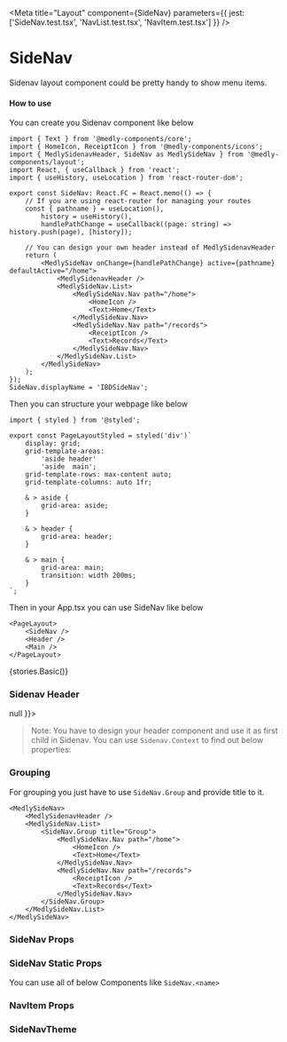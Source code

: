 
<Meta title="Layout" component={SideNav} parameters={{ jest: ['SideNav.test.tsx', 'NavList.test.tsx', 'NavItem.test.tsx'] }} />

# SideNav

Sidenav layout component could be pretty handy to show menu items.

#### How to use

You can create you Sidenav component like below

```tsx
import { Text } from '@medly-components/core';
import { HomeIcon, ReceiptIcon } from '@medly-components/icons';
import { MedlySidenavHeader, SideNav as MedlySideNav } from '@medly-components/layout';
import React, { useCallback } from 'react';
import { useHistory, useLocation } from 'react-router-dom';

export const SideNav: React.FC = React.memo(() => {
    // If you are using react-router for managing your routes
    const { pathname } = useLocation(),
        history = useHistory(),
        handlePathChange = useCallback((page: string) => history.push(page), [history]);

    // You can design your own header instead of MedlySidenavHeader
    return (
        <MedlySideNav onChange={handlePathChange} active={pathname} defaultActive="/home">
            <MedlySidenavHeader />
            <MedlySideNav.List>
                <MedlySideNav.Nav path="/home">
                    <HomeIcon />
                    <Text>Home</Text>
                </MedlySideNav.Nav>
                <MedlySideNav.Nav path="/records">
                    <ReceiptIcon />
                    <Text>Records</Text>
                </MedlySideNav.Nav>
            </MedlySideNav.List>
        </MedlySideNav>
    );
});
SideNav.displayName = 'IBDSideNav';
```

Then you can structure your webpage like below

```tsx
import { styled } from '@styled';

export const PageLayoutStyled = styled('div')`
    display: grid;
    grid-template-areas:
        'aside header'
        'aside  main';
    grid-template-rows: max-content auto;
    grid-template-columns: auto 1fr;

    & > aside {
        grid-area: aside;
    }

    & > header {
        grid-area: header;
    }

    & > main {
        grid-area: main;
        transition: width 200ms;
    }
`;
```

Then in your App.tsx you can use SideNav like below

```tsx
<PageLayout>
    <SideNav />
    <Header />
    <Main />
</PageLayout>
```

<Story name="SideNav">{stories.Basic()}</Story>

### Sidenav Header

<Preview>
    <SideNavContext.Provider value={{ activeItem: 'dummy', isHovered: true, isExpanded: true, activeItemChangeHandler: () => null }}>
        <MedlySidenavHeader />
    </SideNavContext.Provider>
</Preview>

> Note: You have to design your header component and use it as first child in Sidenav. You can use `Sidenav.Context` to find out below properties:

<Props of={stories.SidenavContextTheme} />

### Grouping

For grouping you just have to use `SideNav.Group` and provide title to it.

```tsx
<MedlySideNav>
    <MedlySidenavHeader />
    <MedlySideNav.List>
        <SideNav.Group title="Group">
            <MedlySideNav.Nav path="/home">
                <HomeIcon />
                <Text>Home</Text>
            </MedlySideNav.Nav>
            <MedlySideNav.Nav path="/records">
                <ReceiptIcon />
                <Text>Records</Text>
            </MedlySideNav.Nav>
        </SideNav.Group>
    </MedlySideNav.List>
</MedlySideNav>
```

### SideNav Props

<Props of={SideNav} />

### SideNav Static Props

You can use all of below Components like `SideNav.<name>`

<Props of={stories.StaticProps} />

### NavItem Props

<Props of={NavItem} />

### SideNavTheme

<Props of={stories.Theme} />

